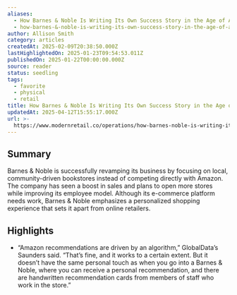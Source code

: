 ```yaml
---
aliases:
  - How Barnes & Noble Is Writing Its Own Success Story in the Age of Amazon
  - how-barnes-&-noble-is-writing-its-own-success-story-in-the-age-of-amazon
author: Allison Smith
category: articles
createdAt: 2025-02-09T20:38:50.000Z
lastHighlightedOn: 2025-01-23T09:54:53.011Z
publishedOn: 2025-01-22T00:00:00.000Z
source: reader
status: seedling
tags:
  - favorite
  - physical
  - retail
title: How Barnes & Noble Is Writing Its Own Success Story in the Age of Amazon
updatedAt: 2025-04-12T15:55:17.000Z
url: >-
  https://www.modernretail.co/operations/how-barnes-noble-is-writing-its-own-success-story-in-the-age-of-amazon/?utm_campaign=mrdis&utm_medium=email&utm_source=mrdaily&utm_content=012225
---
```

## Summary

Barnes & Noble is successfully revamping its business by focusing on local, community-driven bookstores instead of competing directly with Amazon. The company has seen a boost in sales and plans to open more stores while improving its employee model. Although its e-commerce platform needs work, Barnes & Noble emphasizes a personalized shopping experience that sets it apart from online retailers.

## Highlights

- “Amazon recommendations are driven by an algorithm,” GlobalData’s Saunders said. “That’s fine, and it works to a certain extent. But it doesn’t have the same personal touch as when you go into a Barnes & Noble, where you can receive a personal recommendation, and there are handwritten recommendation cards from members of staff who work in the store.”
